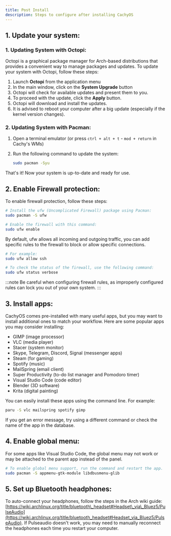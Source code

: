 ```yaml
---
title: Post Install
description: Steps to configure after installing CachyOS
---
```



## 1\. Update your system:

### 1\. Updating System with Octopi:

Octopi is a graphical package manager for Arch-based distributions that provides a convenient way to manage packages and updates.
To update your system with Octopi, follow these steps:

<Steps>

1. Launch **Octopi** from the application menu
2. In the main window, click on the **System Upgrade** button
3. Octopi will check for available updates and present them to you.
4. To proceed with the update, click the **Apply** button.
5. Octopi will download and install the updates.
6. It is advised to reboot your computer after a big update (especially if the kernel version changes).

</Steps>

### 2\. Updating System with Pacman:

<Steps>

1. Open a terminal emulator (or press `ctrl + alt + t` - `mod + return` in Cachy's WMs)
2. Run the following command to update the system:

   ```sh
   sudo pacman -Syu
   ```

</Steps>

That's it! Now your system is up-to-date and ready for use.


## 2\. Enable Firewall protection:

To enable firewall protection, follow these steps:


<Tabs>

<TabItem label="1">

```bash
# Install the ufw (Uncomplicated Firewall) package using Pacman:
sudo pacman -S ufw
```

</TabItem>
<TabItem label="2">


```bash
# Enable the firewall with this command:
sudo ufw enable
```

</TabItem>
<TabItem label="3">

By default, ufw allows all incoming and outgoing traffic, you can add specific rules to the firewall to block or allow specific connections.

```bash
# For example:
sudo ufw allow ssh
```

</TabItem>
<TabItem label="4">

```bash
# To check the status of the firewall, use the following command:
sudo ufw status verbose
```

</TabItem>
</Tabs>

:::note
Be careful when configuring firewall rules, as improperly configured rules can lock you out of your own system.
:::


## 3\. Install apps:

CachyOS comes pre-installed with many useful apps, but you may want to install additional ones to match your workflow.
Here are some popular apps you may consider installing:

*   GIMP (image processor)
*   VLC (media player)
*   Stacer (system monitor)
*   Skype, Telegram, Discord, Signal (messenger apps)
*   Steam (for gaming)
*   Spotify (music)
*   MailSpring (email client)
*   Super Productivity (to-do list manager and Pomodoro timer)
*   Visual Studio Code (code editor)
*   Blender (3D software)
*   Krita (digital painting)

You can easily install these apps using the command line. For example:

```sh
paru -S vlc mailspring spotify gimp
```

If you get an error message, try using a different command or check the name of the app in the database.

## 4\. Enable global menu:
For some apps like Visual Studio Code, the global menu may not work or may be attached to the parent app instead of the panel.

```sh
# To enable global menu support, run the command and restart the app.
sudo pacman -S appmenu-gtk-module libdbusmenu-glib
```

## 5\. Set up Bluetooth headphones:
To auto-connect your headphones, follow the steps in the Arch wiki guide: [https://wiki.archlinux.org/title/bluetooth\_headset#Headset\_via\_Bluez5/PulseAudio](https://wiki.archlinux.org/title/bluetooth_headset#Headset_via_Bluez5/PulseAudio). If Pulseaudio doesn't work, you may need to manually reconnect the headphones each time you restart your computer.
